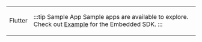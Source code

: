 

<table className={styles.logoTable}>
<tr className={styles.logoTr}>
<td className={styles.logoTdLeft}>

<LogoFlutter/>

Flutter

</td>
<td className={styles.logoTdRight}>

:::tip Sample App
Sample apps are available to explore. Check out [Example](https://github.com/gobeyondidentity/bi-sdk-flutter/tree/main/example) for the Embedded SDK.
:::

</td>
</tr>
</table>
